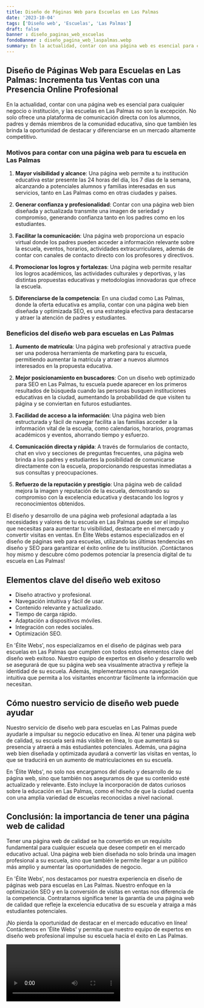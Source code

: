 ```yaml
---
title: Diseño de Páginas Web para Escuelas en Las Palmas
date: '2023-10-04'
tags: ['Diseño web', 'Escuelas', 'Las Palmas']
draft: false
banner : diseño_paginas_web_escuelas
fondoBanner : diseño_pagina_web_laspalmas.webp
summary: En la actualidad, contar con una página web es esencial para cualquier negocio o institución, y las escuelas en Las Palmas no son la excepción. No solo ofrece una plataforma de comunicación directa con los alumnos, padres y demás miembros de la comunidad educativa, sino que también les brinda la oportunidad de destacar y diferenciarse en un mercado altamente competitivo.
---
```


## Diseño de Páginas Web para Escuelas en Las Palmas: Incrementa tus Ventas con una Presencia Online Profesional

En la actualidad, contar con una página web es esencial para cualquier negocio o institución, y las escuelas en Las Palmas no son la excepción. No solo ofrece una plataforma de comunicación directa con los alumnos, padres y demás miembros de la comunidad educativa, sino que también les brinda la oportunidad de destacar y diferenciarse en un mercado altamente competitivo.

### Motivos para contar con una página web para tu escuela en Las Palmas

1. **Mayor visibilidad y alcance**: Una página web permite a tu institución educativa estar presente las 24 horas del día, los 7 días de la semana, alcanzando a potenciales alumnos y familias interesadas en sus servicios, tanto en Las Palmas como en otras ciudades y países.

2. **Generar confianza y profesionalidad**: Contar con una página web bien diseñada y actualizada transmite una imagen de seriedad y compromiso, generando confianza tanto en los padres como en los estudiantes.

3. **Facilitar la comunicación**: Una página web proporciona un espacio virtual donde los padres pueden acceder a información relevante sobre la escuela, eventos, horarios, actividades extracurriculares, además de contar con canales de contacto directo con los profesores y directivos.

4. **Promocionar los logros y fortalezas**: Una página web permite resaltar los logros académicos, las actividades culturales y deportivas, y las distintas propuestas educativas y metodologías innovadoras que ofrece la escuela.

5. **Diferenciarse de la competencia**: En una ciudad como Las Palmas, donde la oferta educativa es amplia, contar con una página web bien diseñada y optimizada SEO, es una estrategia efectiva para destacarse y atraer la atención de padres y estudiantes.

### Beneficios del diseño web para escuelas en Las Palmas

1. **Aumento de matrícula**: Una página web profesional y atractiva puede ser una poderosa herramienta de marketing para tu escuela, permitiendo aumentar la matrícula y atraer a nuevos alumnos interesados en la propuesta educativa.

2. **Mejor posicionamiento en buscadores**: Con un diseño web optimizado para SEO en Las Palmas, tu escuela puede aparecer en los primeros resultados de búsqueda cuando las personas busquen instituciones educativas en la ciudad, aumentando la probabilidad de que visiten tu página y se conviertan en futuros estudiantes.

3. **Facilidad de acceso a la información**: Una página web bien estructurada y fácil de navegar facilita a las familias acceder a la información vital de la escuela, como calendarios, horarios, programas académicos y eventos, ahorrando tiempo y esfuerzo.

4. **Comunicación directa y rápida**: A través de formularios de contacto, chat en vivo y secciones de preguntas frecuentes, una página web brinda a los padres y estudiantes la posibilidad de comunicarse directamente con la escuela, proporcionando respuestas inmediatas a sus consultas y preocupaciones.

5. **Refuerzo de la reputación y prestigio**: Una página web de calidad mejora la imagen y reputación de la escuela, demostrando su compromiso con la excelencia educativa y destacando los logros y reconocimientos obtenidos.

El diseño y desarrollo de una página web profesional adaptada a las necesidades y valores de tu escuela en Las Palmas puede ser el impulso que necesitas para aumentar tu visibilidad, destacarte en el mercado y convertir visitas en ventas. En Élite Webs estamos especializados en el diseño de páginas web para escuelas, utilizando las últimas tendencias en diseño y SEO para garantizar el éxito online de tu institución. ¡Contáctanos hoy mismo y descubre cómo podemos potenciar la presencia digital de tu escuela en Las Palmas!

<GifSeo />

<Cta />

## Elementos clave del diseño web exitoso

- Diseño atractivo y profesional.
- Navegación intuitiva y fácil de usar.
- Contenido relevante y actualizado.
- Tiempo de carga rápido.
- Adaptación a dispositivos móviles.
- Integración con redes sociales.
- Optimización SEO.

En 'Élite Webs', nos especializamos en el diseño de páginas web para escuelas en Las Palmas que cumplen con todos estos elementos clave del diseño web exitoso. Nuestro equipo de expertos en diseño y desarrollo web se asegurará de que su página web sea visualmente atractiva y refleje la identidad de su escuela. Además, implementaremos una navegación intuitiva que permita a los visitantes encontrar fácilmente la información que necesitan.

## Cómo nuestro servicio de diseño web puede ayudar

Nuestro servicio de diseño web para escuelas en Las Palmas puede ayudarle a impulsar su negocio educativo en línea. Al tener una página web de calidad, su escuela será más visible en línea, lo que aumentará su presencia y atraerá a más estudiantes potenciales. Además, una página web bien diseñada y optimizada ayudará a convertir las visitas en ventas, lo que se traducirá en un aumento de matriculaciones en su escuela.

En 'Élite Webs', no solo nos encargamos del diseño y desarrollo de su página web, sino que también nos aseguramos de que su contenido esté actualizado y relevante. Esto incluye la incorporación de datos curiosos sobre la educación en Las Palmas, como el hecho de que la ciudad cuenta con una amplia variedad de escuelas reconocidas a nivel nacional.

## Conclusión: la importancia de tener una página web de calidad

Tener una página web de calidad se ha convertido en un requisito fundamental para cualquier escuela que desee competir en el mercado educativo actual. Una página web bien diseñada no solo brinda una imagen profesional a su escuela, sino que también le permite llegar a un público más amplio y aumentar las oportunidades de negocio.

En 'Élite Webs', nos destacamos por nuestra experiencia en diseño de páginas web para escuelas en Las Palmas. Nuestro enfoque en la optimización SEO y en la conversión de visitas en ventas nos diferencia de la competencia. Contratarnos significa tener la garantía de una página web de calidad que refleje la excelencia educativa de su escuela y atraiga a más estudiantes potenciales.

¡No pierda la oportunidad de destacar en el mercado educativo en línea! Contáctenos en 'Élite Webs' y permita que nuestro equipo de expertos en diseño web profesional impulse su escuela hacia el éxito en Las Palmas.

<Video />

<CtaBot job='Escuelas' city='Las Palmas'/>

<Gmaps query='Las Palmas+españa+maps' />